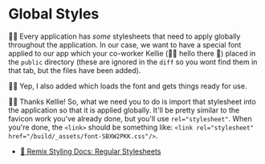 # Global Styles

<EpicVideo url="https://www.epicweb.dev/workshops/full-stack-foundations/styling/add-custom-fonts-to-the-global-css" />

👨‍💼 Every application has _some_ stylesheets that need to apply globally
throughout the application. In our case, we want to have a special font applied
to our app which your co-worker Kellie (🧝‍♀️ hello there 👋) placed in the
`public` directory (these are ignored in the `diff` so you wont find them in
that tab, but the files have been added).

🧝‍♂️ Yep, I also added <InlineFile file="app/styles/font.css" /> which loads the
font and gets things ready for use.

👨‍💼 Thanks Kellie! So, what we need you to do is import that stylesheet into the
application so that it is applied globally. It'll be pretty similar to the
favicon work you've already done, but you'll use `rel="stylesheet"`. When you're
done, the `<link>` should be something like:
`<link rel="stylesheet" href="/build/_assets/font-SBXW2PKK.css"/>`.

- [📜 Remix Styling Docs: Regular Stylesheets](https://remix.run/docs/en/main/styling/css#regular-css)
